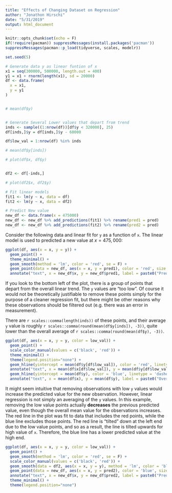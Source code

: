 ```yaml
---
title: "Effects of Changing Dataset on Regression"
author: "Jonathon Hirschi"
date: "5/31/2019"
output: html_document
---
```


```r
knitr::opts_chunk$set(echo = F)
if(!require(pacman)) suppressMessages(install.packages('pacman'))
suppressMessages(pacman::p_load(tidyverse, scales, modelr))
```


```r

set.seed(5)

# Generate data y as linear funtion of x
x1 = seq(300000, 500000, length.out = 400)
y1 = x1 + rnorm(length(x1), sd = 20000)
df <- data.frame(
  x = x1,
  y = y1
)


# mean(df$y)


# Generate Several Lower values that depart from trend
inds <- sample((1:nrow(df))[df$y < 320000], 25)
df[inds,]$y = df[inds,]$y - 60000

df$low_val = 1:nrow(df) %in% inds

# mean(df$y[inds])

# plot(df$x, df$y)


df2 <- df[-inds,]

# plot(df2$x, df2$y)

# Fit linear models
fit1 <- lm(y ~ x, data = df)
fit2 <- lm(y ~ x, data = df2)

# Predict New value
new_df <- data.frame(x = 475000)
new_df <- new_df %>% add_predictions(fit1) %>% rename(pred1 = pred)
new_df <- new_df %>% add_predictions(fit2) %>% rename(pred2 = pred)

```

Consider the following data and linear fit for `y` as a function of `x`. The linear model is used to predicted a new value at $x = 475,000$:

```r
ggplot(df, aes(x = x, y = y)) + 
  geom_point() + 
  theme_minimal() +
  geom_smooth(method = 'lm', color = 'red', se = F) +
  geom_point(data = new_df, aes(x = x, y = pred1), color = 'red', size = 3) +
  annotate("text", x = new_df$x, y = new_df$pred1, label = paste0("Predicted Value = ", scales::comma(new_df$pred1)), color = 'red', hjust = 1, vjust = -2.5)
```

If you look to the bottom left of the plot, there is a group of points that depart from the overall linear trend. The `y` values are "too low". Of course it would not be theoretically justifiable to remove these points simply for the purpose of a cleaner regression fit, but there might be other reasons why these observations should be filtered out (e.g. there was an error in measurement).

There are `r scales::comma(length(inds))` of these points, and their average `y` value is roughly `r scales::comma(round(mean(df$y[inds]), -3))`, quite lower than the overall average of `r scales::comma(round(mean(df$y), -3))`.

```r
ggplot(df, aes(x = x, y = y, color = low_val)) + 
  geom_point() + 
  scale_color_manual(values = c('black', 'red')) +
  theme_minimal() + 
  theme(legend.position="none") +
  geom_hline(yintercept = mean(df$y[df$low_val]), color = 'red', linetype = 'dashed') +
  annotate("text", x = mean(df$x[df$low_val]), y = mean(df$y[df$low_val]), label = paste0("Low Points Mean Value = ", scales::comma(mean(df$y[df$low_val]))), color = 'red', hjust = -.6, vjust = 1.2) +
  geom_hline(yintercept = mean(df$y), color = 'blue', linetype = 'dashed') +
  annotate("text", x = mean(df$x), y = mean(df$y), label = paste0("Overall Mean Value = ", scales::comma(mean(df$y))), color = 'blue', vjust = 1.2, hjust = -.5)
```

It might seem intuitive that removing observations with low `y` values would increase the predicted value for the new observation. However, linear regression is not simply an averaging of the `y` values. In this example, removing the low value points actually **decreases** the previous predicted value, even though the overall mean value for the observations increases. The red line in the plot was fit to data that includes the red points, while the blue line excludes those points. The red line is "tilted" down at the left end due to the low value points, and so as a result, the line is tilted upwards for high value of `x`. Therefore, the blue line has a lower predicted value at the high end.

```r
ggplot(df, aes(x = x, y = y, color = low_val)) + 
  geom_point() + 
  geom_smooth(method = 'lm', color = 'red', se = F) +
  scale_color_manual(values = c('black', 'red')) +
  geom_smooth(data = df2, aes(x = x, y = y), method = 'lm', color = 'blue', se = F) +
  geom_point(data = new_df, aes(x = x, y = pred2), color = 'blue', size = 3) +
  annotate("text", x = new_df$x, y = new_df$pred2, label = paste0("Predicted Value = ", scales::comma(new_df$pred2)), color = 'blue', hjust = 1, vjust = -2.5) +
  theme_minimal() + 
  theme(legend.position="none")
  
```





